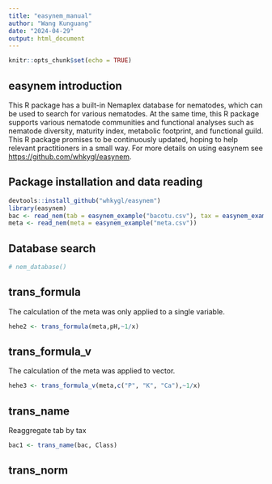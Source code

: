 ```yaml
---
title: "easynem_manual"
author: "Wang Kunguang"
date: "2024-04-29"
output: html_document
---
```


```r
knitr::opts_chunk$set(echo = TRUE)
```

## easynem introduction

This R package has a built-in Nemaplex database for nematodes, which can be used to search for various nematodes. At the same time, this R package supports various nematode communities and functional analyses such as nematode diversity, maturity index, metabolic footprint, and functional guild. This R package promises to be continuously updated, hoping to help relevant practitioners in a small way. For more details on using easynem see <https://github.com/whkygl/easynem>.

## Package installation and data reading

```r
devtools::install_github("whkygl/easynem")
library(easynem)
bac <- read_nem(tab = easynem_example("bacotu.csv"), tax = easynem_example("bactax.csv"))
meta <- read_nem(meta = easynem_example("meta.csv"))
```

## Database search

```r
# nem_database()
```

## trans_formula

The calculation of the meta was only applied to a single variable.

```r
hehe2 <- trans_formula(meta,pH,~1/x)
```

## trans_formula_v

The calculation of the meta was applied to vector.

```r
hehe3 <- trans_formula_v(meta,c("P", "K", "Ca"),~1/x)
```

## trans_name

Reaggregate tab by tax

```r
bac1 <- trans_name(bac, Class)
```


## trans_norm


